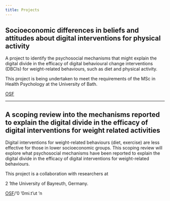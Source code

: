 ```yaml
---
title: Projects
---
```


## Socioeconomic differences in beliefs and attitudes about digital interventions for physical activity

A project to identify the psychosocial mechanisms that might explain the digital divide in the efficacy of digital behavioural change interventions (DBCIs) for weight-related behaviours, such as diet and physical activity.

This project is being undertaken to meet the requirements of the MSc in Health Psychology at the University of Bath.

<a href="https://osf.io/s397v/" target="_blank">OSF</a>

------------------------------------------------------------------------

## A scoping review into the mechanisms reported to explain the digital divide in the efficacy of digital interventions for weight related activities

Digital interventions for weight-related behaviours (diet, exercise) are less effective for those in lower socioeconomic groups. This scoping review will explore what psychosocial mechanisms have been reported to explain the digital divide in the efficacy of digital interventions for weight-related behaviours.

This project is a collaboration with researchers at

2 1the University of Bayreuth, Germany.

<a href="https://osf.io/kgyfw/" target="_blank">OSF</a>/'0 '0mi.t'ut 'n
